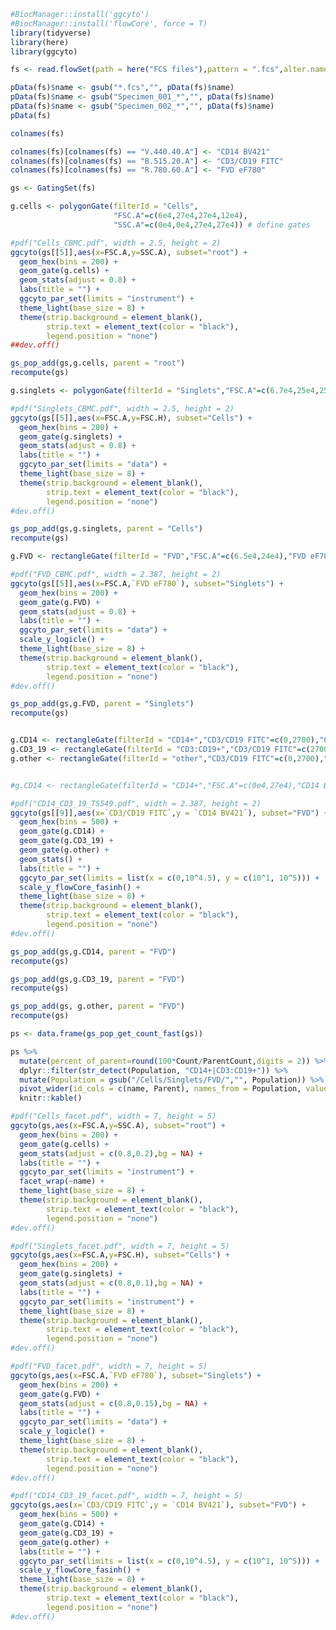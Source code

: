
```r
#BiocManager::install('ggcyto')
#BiocManager::install('flowCore', force = T)
library(tidyverse)
library(here)
library(ggcyto)
```

```r
fs <- read.flowSet(path = here("FCS files"),pattern = ".fcs",alter.names = T)
```

```r
pData(fs)$name <- gsub("*.fcs","", pData(fs)$name)
pData(fs)$name <- gsub("Specimen_001_*","", pData(fs)$name)
pData(fs)$name <- gsub("Specimen_002_*","", pData(fs)$name)
pData(fs)
```

```r
colnames(fs)

colnames(fs)[colnames(fs) == "V.440.40.A"] <- "CD14 BV421"
colnames(fs)[colnames(fs) == "B.515.20.A"] <- "CD3/CD19 FITC"
colnames(fs)[colnames(fs) == "R.780.60.A"] <- "FVD eF780"
```

```r
gs <- GatingSet(fs)
```

```r
g.cells <- polygonGate(filterId = "Cells",
                       "FSC.A"=c(6e4,27e4,27e4,12e4),
                       "SSC.A"=c(0e4,0e4,27e4,27e4)) # define gates

#pdf("Cells_CBMC.pdf", width = 2.5, height = 2)
ggcyto(gs[[5]],aes(x=FSC.A,y=SSC.A), subset="root") +
  geom_hex(bins = 200) +
  geom_gate(g.cells) +
  geom_stats(adjust = 0.8) +
  labs(title = "") +
  ggcyto_par_set(limits = "instrument") +
  theme_light(base_size = 8) +
  theme(strip.background = element_blank(),
        strip.text = element_text(color = "black"),
        legend.position = "none")
##dev.off()

gs_pop_add(gs,g.cells, parent = "root")
recompute(gs)

g.singlets <- polygonGate(filterId = "Singlets","FSC.A"=c(6.7e4,25e4,25e4,6.7e4),"FSC.H"=c(3e4,19e4,25e4,8e4)) # define gate

#pdf("Singlets_CBMC.pdf", width = 2.5, height = 2)
ggcyto(gs[[5]],aes(x=FSC.A,y=FSC.H), subset="Cells") +
  geom_hex(bins = 200) +
  geom_gate(g.singlets) +
  geom_stats(adjust = 0.8) +
  labs(title = "") +
  ggcyto_par_set(limits = "data") +
  theme_light(base_size = 8) +
  theme(strip.background = element_blank(),
        strip.text = element_text(color = "black"),
        legend.position = "none")
#dev.off()

gs_pop_add(gs,g.singlets, parent = "Cells")
recompute(gs)

g.FVD <- rectangleGate(filterId = "FVD","FSC.A"=c(6.5e4,24e4),"FVD eF780"=c(-20000,9e4)) # define gate

#pdf("FVD_CBMC.pdf", width = 2.387, height = 2)
ggcyto(gs[[5]],aes(x=FSC.A,`FVD eF780`), subset="Singlets") +
  geom_hex(bins = 200) +
  geom_gate(g.FVD) +
  geom_stats(adjust = 0.8) +
  labs(title = "") +
  ggcyto_par_set(limits = "data") +
  scale_y_logicle() +
  theme_light(base_size = 8) +
  theme(strip.background = element_blank(),
        strip.text = element_text(color = "black"),
        legend.position = "none")
#dev.off()

gs_pop_add(gs,g.FVD, parent = "Singlets")
recompute(gs)


g.CD14 <- rectangleGate(filterId = "CD14+","CD3/CD19 FITC"=c(0,2700),"CD14 BV421"=c(1.8e3,1.2e5)) # define gate
g.CD3_19 <- rectangleGate(filterId = "CD3:CD19+","CD3/CD19 FITC"=c(2700,30000),"CD14 BV421"=c(1e1,1.8e3)) # define gate
g.other <- rectangleGate(filterId = "other","CD3/CD19 FITC"=c(0,2700),"CD14 BV421"=c(10,1.8e3)) # define gate


#g.CD14 <- rectangleGate(filterId = "CD14+","FSC.A"=c(0e4,27e4),"CD14 BV421"=c(0.2e4,10e4)) # define gate

#pdf("CD14_CD3_19_TS549.pdf", width = 2.387, height = 2)
ggcyto(gs[[9]],aes(x=`CD3/CD19 FITC`,y = `CD14 BV421`), subset="FVD") +
  geom_hex(bins = 500) +
  geom_gate(g.CD14) +
  geom_gate(g.CD3_19) +
  geom_gate(g.other) +
  geom_stats() +
  labs(title = "") +
  ggcyto_par_set(limits = list(x = c(0,10^4.5), y = c(10^1, 10^5))) +
  scale_y_flowCore_fasinh() +
  theme_light(base_size = 8) +
  theme(strip.background = element_blank(),
        strip.text = element_text(color = "black"),
        legend.position = "none")
#dev.off()

gs_pop_add(gs,g.CD14, parent = "FVD")
recompute(gs)

gs_pop_add(gs,g.CD3_19, parent = "FVD")
recompute(gs)

gs_pop_add(gs, g.other, parent = "FVD")
recompute(gs)
```

```r
ps <- data.frame(gs_pop_get_count_fast(gs))

ps %>% 
  mutate(percent_of_parent=round(100*Count/ParentCount,digits = 2)) %>% 
  dplyr::filter(str_detect(Population, "CD14+|CD3:CD19+")) %>% 
  mutate(Population = gsub("/Cells/Singlets/FVD/","", Population)) %>% 
  pivot_wider(id_cols = c(name, Parent), names_from = Population, values_from = percent_of_parent) %>% 
  knitr::kable()
```

```r
#pdf("Cells_facet.pdf", width = 7, height = 5)
ggcyto(gs,aes(x=FSC.A,y=SSC.A), subset="root") +
  geom_hex(bins = 200) +
  geom_gate(g.cells) +
  geom_stats(adjust = c(0.8,0.2),bg = NA) +
  labs(title = "") +
  ggcyto_par_set(limits = "instrument") +
  facet_wrap(~name) +
  theme_light(base_size = 8) +
  theme(strip.background = element_blank(),
        strip.text = element_text(color = "black"),
        legend.position = "none")
#dev.off()

#pdf("Singlets_facet.pdf", width = 7, height = 5)
ggcyto(gs,aes(x=FSC.A,y=FSC.H), subset="Cells") +
  geom_hex(bins = 200) +
  geom_gate(g.singlets) +
  geom_stats(adjust = c(0.8,0.1),bg = NA) +
  labs(title = "") +
  ggcyto_par_set(limits = "instrument") +
  theme_light(base_size = 8) +
  theme(strip.background = element_blank(),
        strip.text = element_text(color = "black"),
        legend.position = "none")
#dev.off()

#pdf("FVD_facet.pdf", width = 7, height = 5)
ggcyto(gs,aes(x=FSC.A,`FVD eF780`), subset="Singlets") +
  geom_hex(bins = 200) +
  geom_gate(g.FVD) +
  geom_stats(adjust = c(0.8,0.15),bg = NA) +
  labs(title = "") +
  ggcyto_par_set(limits = "data") +
  scale_y_logicle() +
  theme_light(base_size = 8) +
  theme(strip.background = element_blank(),
        strip.text = element_text(color = "black"),
        legend.position = "none")
#dev.off()

#pdf("CD14_CD3_19_facet.pdf", width = 7, height = 5)
ggcyto(gs,aes(x=`CD3/CD19 FITC`,y = `CD14 BV421`), subset="FVD") +
  geom_hex(bins = 500) +
  geom_gate(g.CD14) +
  geom_gate(g.CD3_19) +
  geom_gate(g.other) +
  labs(title = "") +
  ggcyto_par_set(limits = list(x = c(0,10^4.5), y = c(10^1, 10^5))) +
  scale_y_flowCore_fasinh() +
  theme_light(base_size = 8) +
  theme(strip.background = element_blank(),
        strip.text = element_text(color = "black"),
        legend.position = "none")
#dev.off()
```
